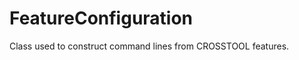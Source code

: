 <html devsite>
<head>
  <meta name="project_path" value="/_project.yaml">
  <meta name="book_path" value="/versions/6.2.0/_book.yaml">
</head>
<body>

<h1 class="page-title" id="modules.FeatureConfiguration">FeatureConfiguration</h1>

<!-- {% raw %} -->

Class used to construct command lines from CROSSTOOL features.



</body>
</html>

<!-- {% endraw %} -->
